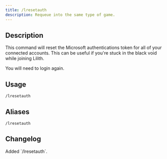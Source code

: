 ```yaml
---
title: /lresetauth
description: Requeue into the same type of game.
---
```


## Description

This command will reset the Microsoft authentications token for all of your connected accounts. This can be useful if you're stuck in the black void while joining Lilith.

You will need to login again.

## Usage

`/lresetauth`

## Aliases

`/lresetauth`

## Changelog

<Steps>
    <Step title="Version 1.0.7" icon="code-branch">
        Added `/lresetauth`.
    </Step>
</Steps>
